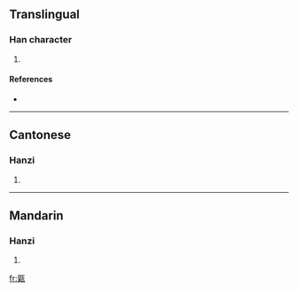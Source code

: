 ==Translingual==

===Han character===
{{Han char|rn=98|rad=瓦|as=10|sn=15|four=2191<sub>7</sub>|canj=竹木一女弓 (HDMVN)}}

# {{defn|Han|sort=瓦10}}

====References====
* {{Han ref|kx=0751.090|dkj=21570|dj=1159.070|hdz=21430.030|uh=7508|ud=29960|bh=E6AC|bd=59052}}

----

==Cantonese==

===Hanzi===
{{yue-hanzi|jyut=|y=hei3}}

# {{defn|Cantonese|sort=瓦10}}

----

==Mandarin==

===Hanzi===
{{cmn-hanzi|pin=[[qì]] ([[qi4]])|wg=ch'i<sup>4</sup>}}

# {{defn|Mandarin|sort=瓦10}}

[[fr:甈]]